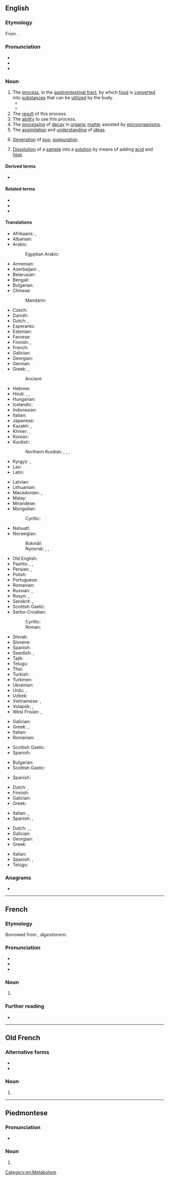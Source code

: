 {{also|digestión}}

==English==
{{wikipedia}}

===Etymology===
{{root|en|ine-pro|*h₂eǵ-}}
From {{der|en|fro|digestion}}.

===Pronunciation===
* {{IPA|en|/daɪˈdʒɛstʃən/|/dɨˈdʒɛstʃən/}}
* {{audio|en|en-us-digestion.ogg|Audio (US)}}
* {{rhymes|en|ɛstʃən}}

===Noun===
{{en-noun|~}}

# The [[process]], in the [[gastrointestinal tract]], by which [[food]] is [[convert]]ed into [[substance]]s that can be [[utilize]]d by the body.
#* {{quote-book|1=en|year=1938|author=Norman Lindsay|authorlink=Norman Lindsay|title=Age of Consent|publisher=Ure Smith|location=Sydney|year_published=1962|page=159|passage=As for Grierson, he poured liquor into himself as if it were so much soothing syrup, demonstrating that a good '''digestion''' is the highest form of good conscience.}}
#* {{quote-journal|en|date=2013-06-29|volume=407|issue=8842|page=72-3|magazine={{w|The Economist}}
|title=[http://www.economist.com/news/international/science-and-technology/21580133-how-microbes-promote-liver-cancer-overweight-punch-gut A punch in the gut]
|passage=Mostly, the microbiome is beneficial. It helps with '''digestion''' and enables people to extract a lot more calories from their food than would otherwise be possible. Research over the past few years, however, has implicated it in diseases from atherosclerosis to asthma to autism.}}
# The [[result]] of this process.
# The [[ability]] to use this process.
# The [[processing]] of [[decay]] in [[organic]] [[matter]] assisted by [[microorganism]]s.
# The [[assimilation]] and [[understanding]] of [[idea]]s.
# {{lb|en|medicine|archaic}} [[generation|Generation]] of [[pus]]; [[suppuration]].
# {{lb|en|chemistry}} [[dissolution|Dissolution]] of a [[sample]] into a [[solution]] by means of adding [[acid]] and [[heat]].

====Derived terms====
* {{l|en|predigestion}}

====Related terms====
* {{l|en|digest}}
* {{l|en|digester}}
* {{l|en|digestible}}

====Translations====
{{trans-top|process in gastrointestinal tract}}
* Afrikaans: {{t|af|spysvertering}}, {{t|af|vertering}}
* Albanian: {{t+|sq|tretje|f}}
* Arabic: {{t|ar|هَضْم|m}}
*: Egyptian Arabic: {{t|arz|هضم|m|tr=haḍm}}
* Armenian: {{t+|hy|մարսողություն}}
* Azerbaijani: {{t+|az|həzm}}, {{t|az|mənimsəmə}}
* Belarusian: {{t|be|стравава́нне|n}}
* Bengali: {{t+|bn|পরিপাক}}
* Bulgarian: {{t|bg|храносми́лане|n}}
* Chinese:
*: Mandarin: {{t+|cmn|消化|tr=xiāohuà}}
* Czech: {{t+|cs|trávení|n}}
* Danish: {{t+|da|fordøjelse|c}}
* Dutch: {{t+|nl|spijsvertering|f}}, {{t+|nl|vertering|f}}
* Esperanto: {{t|eo|digesto}}
* Estonian: {{t|et|seedimine}}
* Faroese: {{t|fo|sodning|f}}
* Finnish: {{t+|fi|ruoansulatus}}, {{t|fi|ruuansulatus}}
* French: {{t+|fr|digestion|f}}
* Galician: {{t|gl|dixestión|f}}
* Georgian: {{t|ka|მონელება}}
* German: {{t+|de|Verdauung|f}}
* Greek: {{t+|el|πέψη|f}}, {{t+|el|χώνεψη|f}}
*: Ancient: {{t|grc|πέψις|f}}
* Hebrew: {{t|he|עיכול|m|tr=ikúl|alt=עיכול \ עִכּוּל|sc=Hebr}}
* Hindi: {{t+|hi|पाचन|m}}, {{t|hi|हज़म|m}}, {{t|hi|हाज़मा|m}}
* Hungarian: {{t+|hu|emésztés}}
* Icelandic: {{t+|is|melting|f}}
* Indonesian: {{t+|id|pencernaan}}
* Italian: {{t+|it|digestione|f}}
* Japanese: {{t+|ja|消化|tr=しょうか, shōka}}
* Kazakh: {{t|kk|асқорыту}}, {{t|kk|қорыту}}
* Khmer: {{t|km|ការរំលាយអាហារ}}, {{t|km|ជីរណា}}
* Korean: {{t+|ko|소화(消化)}}
* Kurdish:
*: Northern Kurdish: {{t|kmr|heriskirin|f}}, {{t|kmr|heris|f}}, {{t+|kmr|herisîn}}, {{t+|kmr|hezm}}
* Kyrgyz: {{t|ky|тамак сиңирүү}}, {{t+|ky|сиңирүү}}
* Lao: {{t|lo|ການຍ່ອຽອາຫານ}}
* Latin: {{t|la|digestio|f}}
{{trans-mid}}
* Latvian: {{t|lv|gremošana|f}}
* Lithuanian: {{t|lt|virškinimas|m}}
* Macedonian: {{t|mk|варење|n}}, {{t|mk|дигестија|f}}
* Malay: {{t|ms|pencernaan}}
* Mirandese: {{t|mwl|digeston}}
* Mongolian:
*: Cyrillic: {{t|mn|хоолны шингэц}}
* Nahuatl: {{t|nah|tlatemohuiliztli}}
* Norwegian:
*: Bokmål: {{t|nb|fordøyelse|m}}
*: Nynorsk: {{t|nn|fordøying|f}}, {{t|nn|melting|f}}, {{t|nn|matmelting|f}}
* Old English: {{t|ang|meltung|f}}
* Pashto: {{t+|ps|هضم|m|tr=hazᶕm}}, {{t|ps|هاضمه|f|tr=hāzemá}}, {{t|ps|هضمېدنه|f|tr=hazmedǝ́na}}
* Persian: {{t+|fa|هضم|tr=hazm}}, {{t+|fa|گوارش|tr=govâreš}}
* Polish: {{t+|pl|trawienie|n}}
* Portuguese: {{t+|pt|digestão|f}}
* Romanian: {{t+|ro|digestie|f}}
* Russian: {{t+|ru|пищеваре́ние|n}}, {{t+|ru|переварива́ние|n}}
* Rusyn: {{t|rue|травлїня|n}}, {{t|rue|діґесція|f}}
* Sanskrit: {{t+|sa|जीर्ण|n}}, {{t+|sa|पाचन|n}}
* Scottish Gaelic: {{t|gd|meirbheadh|m}}
* Serbo-Croatian:
*: Cyrillic: {{t|sh|варење|n}}
*: Roman: {{t+|sh|varenje|n}}
* Slovak: {{t|sk|trávenie|n}}
* Slovene: {{t+|sl|prebava|f}}
* Spanish: {{t+|es|digestión|f}}
* Swedish: {{t+|sv|matspjälkning|c}}, {{t+|sv|matsmältning|c}}
* Tajik: {{t|tg|ҳазм}}
* Telugu: {{t+|te|జీర్ణము}}
* Thai: {{t|th|การย่อยอาหาร}}
* Turkish: {{t+|tr|sindirim}}
* Turkmen: {{t|tk|siňdiriş}}
* Ukrainian: {{t|uk|тра́влення|n}}
* Urdu: {{t|ur|ہضم|m|tr=hazam}}, {{t|ur|ہاضمہ|m|tr=hāzmā}}
* Uzbek: {{t+|uz|hazm}}
* Vietnamese: {{t|vi|hệ tiêu hóa}}, {{t+|vi|tiêu hóa|alt=sự tiêu hóa}}
* Volapük: {{t+|vo|dicet}}, {{t|vo|dicetam}}
* West Frisian: {{t|fy|spiisfertarring}}, {{t|fy|fertarring}}
{{trans-bottom}}

{{trans-top|result of this process}}
* Galician: {{t|gl|dixestión|f}}
* Greek: {{t+|el|πέψη|f}}, {{t+|el|χώνεψη|f}}
* Italian: {{t+|it|digestione|f}}
* Romanian: {{t+|ro|digestie|f}}
{{trans-mid}}
* Scottish Gaelic: {{t|gd|meirbheadh|m}}
* Spanish: {{t+|es|digestión|f}}
{{trans-bottom}}

{{trans-top|ability to use this process}}
* Bulgarian: {{t|bg|храносмилане|n|sc=Cyrl}}
* Scottish Gaelic: {{t|gd|meirbheadh|m}}
{{trans-mid}}
* Spanish: {{t+|es|digestión|f}}
{{trans-bottom}}

{{trans-top|processing of decay in organic matter assisted by microorganisms}}
* Dutch: {{t+|nl|vertering|f}}, {{t+|nl|verteren|n}}
* Finnish: {{t+|fi|hajottaminen}}
* Galician: {{t+|gl|descomposición|f}}
* Greek: {{t+|el|αποσύνθεση|f}}
{{trans-mid}}
* Italian: {{t+|it|decomposizione|f}}, {{t+|it|digestione|f}}
* Spanish: {{t+|es|descomposición|f}}, {{t+|es|putrefacción|f}}
{{trans-bottom}}

{{trans-top|assimilation and understanding of ideas}}
* Dutch: {{t+|nl|verwerven|n}}, {{t+|nl|verwerving|f}}, {{t+|nl|assimilatie|f}}
* Galician: {{t+|gl|asimilación|f}}
* Georgian: {{t|ka|ათვისება}}
* Greek: {{t+|el|αφομοίωση|f}}
{{trans-mid}}
* Italian: {{t+|it|assimilazione|f}}
* Spanish: {{t+|es|digestión|f}}, {{t+|es|asimilación|f}}
* Telugu: {{t|te|హరాయించుకొను|sc=Telu}}
{{trans-bottom}}

===Anagrams===
* {{anagrams|en|a=degiinost|genistoid}}

[[Category:en:Metabolism]]

----

==French==

===Etymology===
Borrowed from {{etyl|la|fr}} {{m|la|digestio}}, ''digestionem''.

===Pronunciation===
* {{fr-IPA}}
* {{audio|fr|Fr-digestion.ogg|Audio}}
* {{rhymes|fr|ɔ̃}}

===Noun===
{{fr-noun|f}}

# {{l|en|digestion}}

===Further reading===
* {{R:TLFi}}

----

==Old French==

===Alternative forms===
* {{l|fro|digestioun}}
* {{l|fro|digestiun}}

===Noun===
{{fro-noun|f}}

# {{l|en|digestion}}

----

==Piedmontese==

===Pronunciation===
* {{IPA|pms|/did͡ʒesˈtjuŋ/}}

===Noun===
{{head|pms|noun|g=f}}

# {{l|en|digestion}}